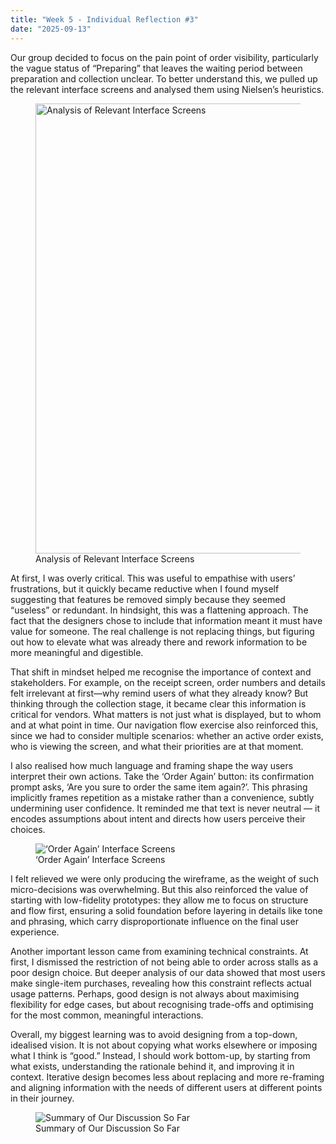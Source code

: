 ```yaml
---
title: "Week 5 - Individual Reflection #3"
date: "2025-09-13"
---
```


Our group decided to focus on the pain point of order visibility, particularly the vague status of "Preparing" that leaves the waiting period between preparation and collection unclear. To better understand this, we pulled up the relevant interface screens and analysed them using Nielsen's heuristics.

![Analysis of Relevant Interface Screens](relevant_interfaces.png){fig-align="center" width="720"}

At first, I was overly critical. This was useful to empathise with users' frustrations, but it quickly became reductive when I found myself suggesting that features be removed simply because they seemed "useless" or redundant. In hindsight, this was a flattening approach. The fact that the designers chose to include that information meant it must have value for someone. The real challenge is not replacing things, but figuring out how to elevate what was already there and rework information to be more meaningful and digestible.

That shift in mindset helped me recognise the importance of context and stakeholders. For example, on the receipt screen, order numbers and details felt irrelevant at first---why remind users of what they already know? But thinking through the collection stage, it became clear this information is critical for vendors. What matters is not just what is displayed, but to whom and at what point in time. Our navigation flow exercise also reinforced this, since we had to consider multiple scenarios: whether an active order exists, who is viewing the screen, and what their priorities are at that moment.

I also realised how much language and framing shape the way users interpret their own actions. Take the 'Order Again' button: its confirmation prompt asks, 'Are you sure to order the same item again?'. This phrasing implicitly frames repetition as a mistake rather than a convenience, subtly undermining user confidence. It reminded me that text is never neutral --- it encodes assumptions about intent and directs how users perceive their choices.

!['Order Again' Interface Screens](order_again.png){fig-align="center"}

I felt relieved we were only producing the wireframe, as the weight of such micro-decisions was overwhelming. But this also reinforced the value of starting with low-fidelity prototypes: they allow me to focus on structure and flow first, ensuring a solid foundation before layering in details like tone and phrasing, which carry disproportionate influence on the final user experience.

Another important lesson came from examining technical constraints. At first, I dismissed the restriction of not being able to order across stalls as a poor design choice. But deeper analysis of our data showed that most users make single-item purchases, revealing how this constraint reflects actual usage patterns. Perhaps, good design is not always about maximising flexibility for edge cases, but about recognising trade-offs and optimising for the most common, meaningful interactions.

Overall, my biggest learning was to avoid designing from a top-down, idealised vision. It is not about copying what works elsewhere or imposing what I think is "good." Instead, I should work bottom-up, by starting from what exists, understanding the rationale behind it, and improving it in context. Iterative design becomes less about replacing and more re-framing and aligning information with the needs of different users at different points in their journey.

![Summary of Our Discussion So Far](discussion.png){fig-align="center"}
